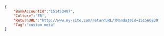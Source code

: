 ```json REST  
{
    "BankAccountId":"151453487",
    "Culture":"FR",
    "ReturnURL":"http://www.my-site.com/returnURL/?MandateId=151566839",
    "Tag":"custom meta"
}  
```